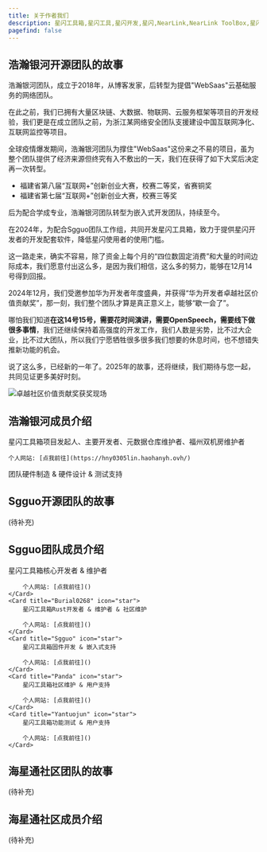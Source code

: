 ```yaml
---
title: 关于作者我们
description: 星闪工具箱,星闪工具,星闪开发,星闪,NearLink,NearLink ToolBox,星闪工具箱开发团队介绍, 还有一段不错的故事
pagefind: false
---
```



## 浩瀚银河开源团队的故事

浩瀚银河团队，成立于2018年，从博客发家，后转型为提倡"WebSaas"云基础服务的网络团队。

在此之前，我们已拥有大量区块链、大数据、物联网、云服务框架等项目的开发经验，我们更是在成立团队之前，为浙江某网络安全团队支援建设中国互联网净化、互联网监控等项目。

全球疫情爆发期间，浩瀚银河团队为撑住"WebSaas"这份来之不易的项目，虽为整个团队提供了经济来源但终究有入不敷出的一天，我们在获得了如下大奖后决定再一次转型。

- 福建省第八届“互联网+”创新创业大赛，校赛二等奖，省赛铜奖
- 福建省第七届“互联网+”创新创业大赛，校赛三等奖

后为配合学成专业，浩瀚银河团队转型为嵌入式开发团队，持续至今。

在2024年，为配合Sgguo团队工作组，共同开发星闪工具箱，致力于提供星闪开发者的开发配套软件，降低星闪使用者的使用门槛。

这一路走来，确实不容易，除了资金上每个月的“四位数固定消费”和大量的时间边际成本，我们愿意付出这么多，是因为我们相信，这么多的努力，能够在12月14号得到回报。

2024年12月，我们受邀参加华为开发者年度盛典，并获得“华为开发者卓越社区价值贡献奖”，那一刻，我们整个团队才算是真正意义上，能够“歇一会了”。

哪怕我们知道**在这14号15号，需要花时间演讲，需要OpenSpeech，需要线下做很多事情**，我们还继续保持着高强度的开发工作，我们人数是劣势，比不过大企业，比不过大团队，所以我们宁愿牺牲很多很多我们想要的休息时间，也不想错失推新功能的机会。

说了这么多，已经新的一年了。2025年的故事，还将继续，我们期待与您一起，共同见证更多美好时刻。

![卓越社区价值贡献奖获奖现场](https://s2.loli.net/2025/01/03/hHx1Nq9lm8Q35bD.jpg)

## 浩瀚银河成员介绍

<Card title="Lin.Meng." icon="star">
    星闪工具箱项目发起人、主要开发者、元数据仓库维护者、福州双机房维护者

    个人网站: [点我前往](https://hny0305lin.haohanyh.ovh/)
</Card>
<Card title="Liu & Dai" icon="star">
    团队硬件制造 & 硬件设计 & 测试支持
</Card>

## Sgguo开源团队的故事

(待补充)

## Sgguo团队成员介绍

<CardGrid stagger>
    <Card title="MiraHikari" icon="star">
        星闪工具箱核心开发者 & 维护者

        个人网站: [点我前往]()
    </Card>
    <Card title="Burial0268" icon="star">
        星闪工具箱Rust开发者 & 维护者 & 社区维护

        个人网站: [点我前往]()
    </Card>
    <Card title="Sgguo" icon="star">
        星闪工具箱固件开发 & 嵌入式支持

        个人网站: [点我前往]()
    </Card>
    <Card title="Panda" icon="star">
        星闪工具箱社区维护 & 用户支持

        个人网站: [点我前往]()
    </Card>
    <Card title="Yantuojun" icon="star">
        星闪工具箱功能测试 & 用户支持

        个人网站: [点我前往]()
    </Card>
</CardGrid>

## 海星通社区团队的故事

(待补充)

## 海星通社区成员介绍

(待补充)
